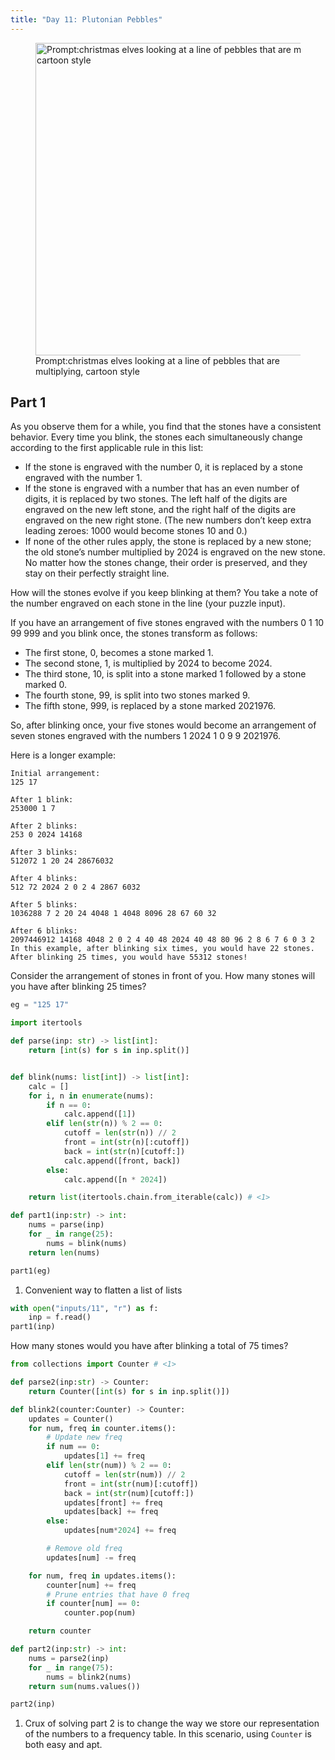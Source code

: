```yaml
---
title: "Day 11: Plutonian Pebbles"
---
```


![Prompt:christmas elves looking at a line of pebbles that are multiplying, cartoon style](images/11.webp){width="500" fig-align="center"}

## Part 1

::: {.callout-note title="Puzzle Info" collapse="true"}
As you observe them for a while, you find that the stones have a consistent behavior. Every time you blink, the stones each simultaneously change according to the first applicable rule in this list:

- If the stone is engraved with the number 0, it is replaced by a stone engraved with the number 1.
- If the stone is engraved with a number that has an even number of digits, it is replaced by two stones. The left half of the digits are engraved on the new left stone, and the right half of the digits are engraved on the new right stone. (The new numbers don't keep extra leading zeroes: 1000 would become stones 10 and 0.)
- If none of the other rules apply, the stone is replaced by a new stone; the old stone's number multiplied by 2024 is engraved on the new stone.
No matter how the stones change, their order is preserved, and they stay on their perfectly straight line.

How will the stones evolve if you keep blinking at them? You take a note of the number engraved on each stone in the line (your puzzle input).

If you have an arrangement of five stones engraved with the numbers 0 1 10 99 999 and you blink once, the stones transform as follows:

- The first stone, 0, becomes a stone marked 1.
- The second stone, 1, is multiplied by 2024 to become 2024.
- The third stone, 10, is split into a stone marked 1 followed by a stone marked 0.
- The fourth stone, 99, is split into two stones marked 9.
- The fifth stone, 999, is replaced by a stone marked 2021976.

So, after blinking once, your five stones would become an arrangement of seven stones engraved with the numbers 1 2024 1 0 9 9 2021976.

Here is a longer example:
```
Initial arrangement:
125 17

After 1 blink:
253000 1 7

After 2 blinks:
253 0 2024 14168

After 3 blinks:
512072 1 20 24 28676032

After 4 blinks:
512 72 2024 2 0 2 4 2867 6032

After 5 blinks:
1036288 7 2 20 24 4048 1 4048 8096 28 67 60 32

After 6 blinks:
2097446912 14168 4048 2 0 2 4 40 48 2024 40 48 80 96 2 8 6 7 6 0 3 2
In this example, after blinking six times, you would have 22 stones. After blinking 25 times, you would have 55312 stones!
```
Consider the arrangement of stones in front of you. How many stones will you have after blinking 25 times?
:::

```python
eg = "125 17"

import itertools

def parse(inp: str) -> list[int]:
    return [int(s) for s in inp.split()]


def blink(nums: list[int]) -> list[int]:
    calc = []
    for i, n in enumerate(nums):
        if n == 0:
            calc.append([1])
        elif len(str(n)) % 2 == 0:
            cutoff = len(str(n)) // 2
            front = int(str(n)[:cutoff])
            back = int(str(n)[cutoff:])
            calc.append([front, back])
        else:
            calc.append([n * 2024])

    return list(itertools.chain.from_iterable(calc)) # <1>

def part1(inp:str) -> int:
    nums = parse(inp)
    for _ in range(25):
        nums = blink(nums)
    return len(nums)

part1(eg)
```
1. Convenient way to flatten a list of lists

```python
with open("inputs/11", "r") as f:
    inp = f.read()
part1(inp)
```
::: {.callout-note title="Puzzle Info" collapse="true"}
How many stones would you have after blinking a total of 75 times?
:::

```python
from collections import Counter # <1>

def parse2(inp:str) -> Counter:
    return Counter([int(s) for s in inp.split()])

def blink2(counter:Counter) -> Counter:
    updates = Counter()
    for num, freq in counter.items():
        # Update new freq
        if num == 0:
            updates[1] += freq
        elif len(str(num)) % 2 == 0:
            cutoff = len(str(num)) // 2
            front = int(str(num)[:cutoff])
            back = int(str(num)[cutoff:])
            updates[front] += freq
            updates[back] += freq
        else:
            updates[num*2024] += freq

        # Remove old freq
        updates[num] -= freq

    for num, freq in updates.items():
        counter[num] += freq
        # Prune entries that have 0 freq
        if counter[num] == 0:
            counter.pop(num)

    return counter

def part2(inp:str) -> int:
    nums = parse2(inp)
    for _ in range(75):
        nums = blink2(nums)
    return sum(nums.values())

part2(inp)
```
1. Crux of solving part 2 is to change the way we store our representation of the numbers to a frequency table. In this scenario, using `Counter` is both easy and apt.
